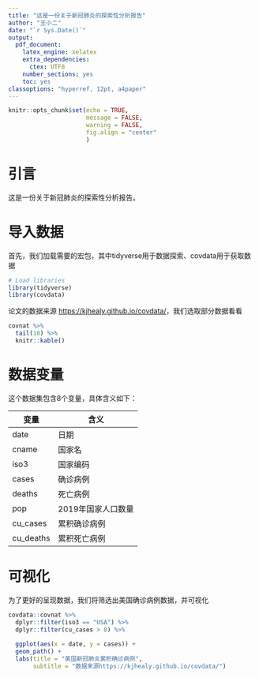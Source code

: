 ```yaml
---
title: "这是一份关于新冠肺炎的探索性分析报告"
author: "王小二"
date: "`r Sys.Date()`"
output:
  pdf_document: 
    latex_engine: xelatex
    extra_dependencies:
      ctex: UTF8
    number_sections: yes
    toc: yes
classoptions: "hyperref, 12pt, a4paper"
---
```



```r
knitr::opts_chunk$set(echo = TRUE, 
                      message = FALSE, 
                      warning = FALSE,
                      fig.align = "center"
                      )
```



# 引言

这是一份关于新冠肺炎的探索性分析报告。



# 导入数据

首先，我们加载需要的宏包，其中tidyverse用于数据探索、covdata用于获取数据

```r
# Load libraries
library(tidyverse) 
library(covdata)
```


论文的数据来源
[https://kjhealy.github.io/covdata/](https://kjhealy.github.io/covdata/)，我们选取部分数据看看


```r
covnat %>% 
  tail(10) %>% 
  knitr::kable()
```



# 数据变量

这个数据集包含8个变量，具体含义如下：

| 变量      	| 含义               	|
|-----------	|--------------------	|
| date      	| 日期               	|
| cname     	| 国家名             	|
| iso3      	| 国家编码           	|
| cases     	| 确诊病例           	|
| deaths    	| 死亡病例           	|
| pop       	| 2019年国家人口数量 	|
| cu_cases  	| 累积确诊病例       	|
| cu_deaths 	| 累积死亡病例       	|



# 可视化

为了更好的呈现数据，我们将筛选出美国确诊病例数据，并可视化

```r
covdata::covnat %>% 
  dplyr::filter(iso3 == "USA") %>% 
  dplyr::filter(cu_cases > 0) %>% 
  
  ggplot(aes(x = date, y = cases)) +
  geom_path() +
  labs(title = "美国新冠肺炎累积确诊病例",
       subtitle = "数据来源https://kjhealy.github.io/covdata/")
```



